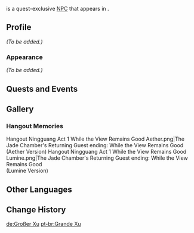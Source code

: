 {{Meta
<!-- Remove this template after adding the missing info -->
|missing_NPC_profile  = yes
}}{{Character Infobox
|type             = Quest NPC
|image            = NPC Big Xu.png
|region           = Liyue
|location         = Liyue
}}
{{Lang|'''Big Xu'''|zh=大徐|zh_rm=Dà Xú}} is a quest-exclusive [[NPC]] that appears in {{Quest|Exchanging Intelligence}}.
<!--
==Location==
<gallery>
NPC Location Big Xu & Lao Ke.png|Big Xu's location
NPC Location Big Xu & Lao Ke Context.png|Additional context
</gallery>
-->
==Profile==
''(To be added.)''

===Appearance===
''(To be added.)''

==Quests and Events==
{{Quests and Events}}

==Gallery==
===Hangout Memories===
<gallery>
Hangout Ningguang Act 1 While the View Remains Good Aether.png|The Jade Chamber's Returning Guest ending: While the View Remains Good<br>(Aether Version)
Hangout Ningguang Act 1 While the View Remains Good Lumine.png|The Jade Chamber's Returning Guest ending: While the View Remains Good<br>(Lumine Version)
</gallery>

==Other Languages==
{{Other Languages
|default_hidden = 1
|en      = Big Xu
|zhs     = 大徐
|zhs_rm  = Dà Xú
|zht     = 大徐
|zht_rm  = Dà Xú
|ja      = 徐
|ja_rm   = Omomu
|ko      = 서복
|es      = El Robusto Xu
|fr      = Daxu
|ru      = Большой Сюй
|th      = Big Xu
|vi      = Daxu
|de      = Großer Xu
|id      = Big Xu
|pt      = Grande Xu
|tr      = Koca Xu
|it      = Daxu
}}

==Change History==
{{Change History|2.4}}

[[de:Großer Xu]]
[[pt-br:Grande Xu]]